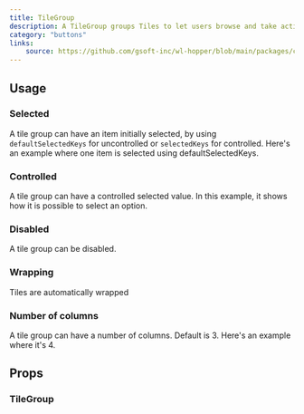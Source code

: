 ```yaml
---
title: TileGroup
description: A TileGroup groups Tiles to let users browse and take action on a group of related items.
category: "buttons"
links:
    source: https://github.com/gsoft-inc/wl-hopper/blob/main/packages/components/src/Tile/src/TileGroup.tsx
---
```


<Example src="Tile/docs/TileGroup/preview" isOpen />

## Usage

### Selected
A tile group can have an item initially selected, by using `defaultSelectedKeys` for uncontrolled or `selectedKeys` for controlled.
Here's an example where one item is selected using defaultSelectedKeys.

<Example src="Tile/docs/TileGroup/selected" />

### Controlled
A tile group can have a controlled selected value. In this example, it shows how it is possible to select an option.

<Example src="Tile/docs/TileGroup/controlled" />

### Disabled
A tile group can be disabled.

<Example src="Tile/docs/TileGroup/disabled" />

### Wrapping
Tiles are automatically wrapped

<Example src="Tile/docs/TileGroup/wrapping" />

### Number of columns
A tile group can have a number of columns. Default is 3. Here's an example where it's 4.

<Example src="Tile/docs/TileGroup/columns" />

## Props

### TileGroup

<PropTable component="TileGroup" />
